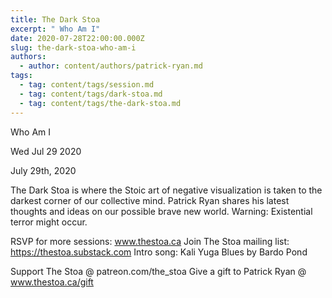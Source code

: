 ```yaml
---
title: The Dark Stoa
excerpt: " Who Am I"
date: 2020-07-28T22:00:00.000Z
slug: the-dark-stoa-who-am-i
authors:
  - author: content/authors/patrick-ryan.md
tags:
  - tag: content/tags/session.md
  - tag: content/tags/dark-stoa.md
  - tag: content/tags/the-dark-stoa.md
---
```




 Who Am I

Wed Jul 29 2020

July 29th, 2020

The Dark Stoa is where the Stoic art of negative visualization is taken to the darkest corner of our collective mind. Patrick Ryan shares his latest thoughts and ideas on our possible brave new world. Warning: Existential terror might occur.

RSVP for more sessions: www.thestoa.ca
Join The Stoa mailing list: https://thestoa.substack.com
Intro song: Kali Yuga Blues by Bardo Pond

Support The Stoa @ patreon.com/the_stoa
Give a gift to Patrick Ryan @ www.thestoa.ca/gift


